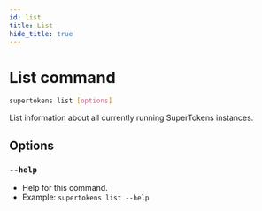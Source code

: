 ```yaml
---
id: list
title: List
hide_title: true
---
```


<!-- COPY DOCS -->
<!-- ./community/supertokens-core/cli/list.mdx -->

# List command

```bash
supertokens list [options]
```
List information about all currently running SuperTokens instances.

## Options
### `--help`
- Help for this command.
- Example: ```supertokens list --help```
